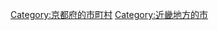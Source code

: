 {{Commonscat|Muko, Kyoto}}
{{Catmore}}

{{DEFAULTSORT:Muko}}
[[Category:京都府的市町村|Category:京都府的市町村]]
[[Category:近畿地方的市|Category:近畿地方的市]]